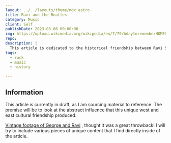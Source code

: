 ```yaml
---
layout: ../../layouts/theme/mdx.astro
title: Ravi and the Beatles
category: Music
client: Self
publishDate: 2023-05-06 00:00:00
img: https://upload.wikimedia.org/wikipedia/en/7/79/AdaytorememberHOMESICK.jpg
repo:
description: |
  This article is dedicated to the historical friendship between Ravi Shankar and George Harrison.
tags:
  - rock
  - music
  - history

---
```


## Information

This article is currently in draft, as I am sourcing material to reference. 
The premise will be to look at the abstract influence that this unique west and east cultural friendship produced.

[Vintage footage of George and Ravi](https://youtu.be/mwb3tHWQJEY?t=2566) , thought it was a great throwback!
I will try to include various pieces of unique content that I find directly inside of the article.